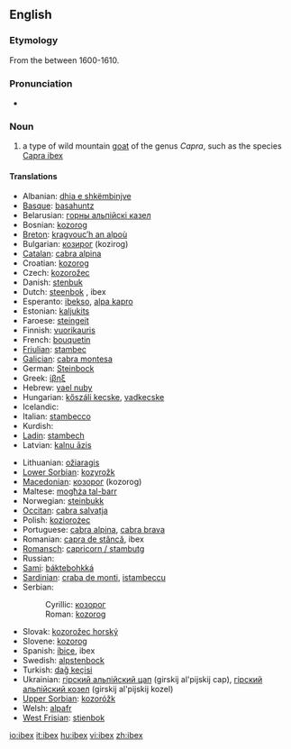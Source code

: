 ==English==
{{wikipedia}}

===Etymology===
From the {{etyl|la}} {{term|ibex|lang=la}} between 1600-1610.

===Pronunciation===
* {{IPA|/'aɪbɛks/}}

===Noun===
{{en-noun|pl=ibex|pl2=ibexes|pl3=ibices}}

# a type of wild mountain [[goat]] of the genus ''Capra'', such as the species [[Capra ibex]]

====Translations====
{{trans-top|type of wild mountain goat}}
* Albanian: [[dhia e shkëmbinjve]]
* [[Basque]]: [[basahuntz]]
* Belarusian: [[горны альпійскі казел]]
* Bosnian: [[kozorog]] {{m}}
* [[Breton]]: [[kragvouc’h an alpoù]]
* Bulgarian: [[козирог]] (kozirog)
* [[Catalan]]: [[cabra alpina]]
* Croatian: [[kozorog]] {{m}}
* Czech: [[kozorožec]]
* Danish: [[stenbuk]]
* Dutch: [[steenbok]] {{m}}, ibex {{m}}
* Esperanto: [[ibekso]], [[alpa kapro]]
* Estonian: [[kaljukits]]
* Faroese: [[steingeit]]
* Finnish: [[vuorikauris]]
* French: [[bouquetin]] {{m}}
* [[Friulian]]: [[stambec]]
* [[Galician]]: [[cabra montesa]]
* German: [[Steinbock]] {{m}}
* Greek: [[ίβηξ]] '' ''
* Hebrew: [[yael nuby]]
* Hungarian: [[kőszáli kecske]], [[vadkecske]]
* Icelandic: {{t|is|fjallageit|f}}
* Italian: [[stambecco]] {{m}}
* Kurdish: {{ku-Arab|[[بزنه‌کێوی]]}}
* [[Ladin]]: [[stambech]]
* Latvian: [[kalnu āzis]]
{{trans-mid}}
* Lithuanian: [[ožiaragis]]
* [[Lower Sorbian]]: [[kozyrožk]]
* [[Macedonian]]: [[козорог]] (kozorog)
* Maltese: [[mogħża tal-barr]]
* Norwegian: [[steinbukk]]
* [[Occitan]]: [[cabra salvatja]]
* Polish: [[koziorożec]]
* Portuguese: [[cabra alpina]], [[cabra brava]]
* Romanian: [[capra de stâncă]], ibex
* [[Romansch]]: [[capricorn / stambutg]]
* Russian: {{t|ru|горный альпийский козёл|m|tr=górnyj al'píjskij koz'ól}}
* [[Sami]]: [[báktebohkká]]
* [[Sardinian]]: [[craba de monti]], [[istambeccu]]
* Serbian:
*: Cyrillic: [[козорог]] {{m}}
*: Roman: [[kozorog]] {{m}}
* Slovak: [[kozorožec horský]]
* Slovene: [[kozorog]] {{m}}
* Spanish: [[íbice]], ibex {{m}}
* Swedish: [[alpstenbock]]
* Turkish: [[dağ keçisi]]
* Ukrainian: [[гiрский альпiйский цап]] (girskij al'pijskij cap), [[гiрский альпiйский козел]] (girskij al'pijskij kozel)
* [[Upper Sorbian]]: [[kozoróžk]]
* Welsh: [[alpafr]]
* [[West Frisian]]: [[stienbok]]
{{trans-bottom}}

[[io:ibex]]
[[it:ibex]]
[[hu:ibex]]
[[vi:ibex]]
[[zh:ibex]]